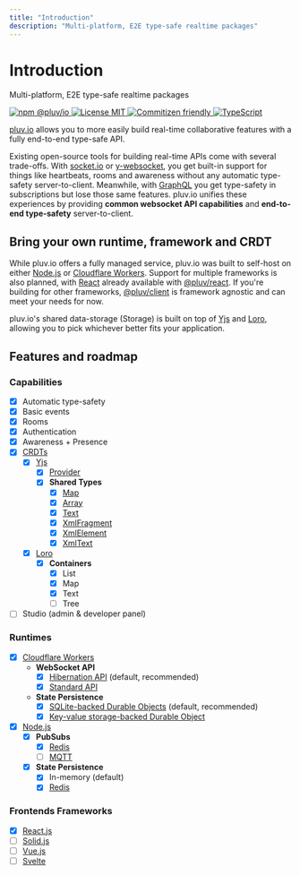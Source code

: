 ```yaml
---
title: "Introduction"
description: "Multi-platform, E2E type-safe realtime packages"
---
```


# Introduction

Multi-platform, E2E type-safe realtime packages

<p
    align="start"
    style={{
        display: "flex",
        flexWrap: "wrap",
        gap: "0.25rem",
        marginBottom: "2rem"
    }}
>
    <a href="https://www.npmjs.com/package/@pluv/io" rel="noreferrer noopener" target="_blank" title="npm">
        <img src="https://img.shields.io/npm/v/@pluv/io" alt="npm @pluv/io" loading="lazy"></img>
    </a>
    <a href="https://github.com/pluv-io/pluv/blob/master/LICENSE" rel="noreferrer noopener" target="_blank" title="license">
        <img src="https://img.shields.io/github/license/pluv-io/pluv" alt="License MIT" loading="lazy"></img>
    </a>
    <a href="https://commitizen.github.io/cz-cli/" rel="noreferrer noopener" target="_blank" title="commitizen">
        <img src="https://img.shields.io/badge/commitizen-friendly-blue.svg" alt="Commitizen friendly" loading="lazy"></img>
    </a>
    <a href="https://www.typescriptlang.org/" rel="noreferrer noopener" target="_blank" title="typescript">
        <img src="https://badgen.net/badge/-/TypeScript?icon=typescript&label&labelColor=blue&color=555555" alt="TypeScript" loading="lazy"></img>
    </a>
</p>

[pluv.io](https://www.npmjs.com/package/@pluv/io) allows you to more easily build real-time collaborative features with a fully end-to-end type-safe API.

Existing open-source tools for building real-time APIs come with several trade-offs. With [socket.io](https://socket.io) or [y-websocket](https://github.com/yjs/y-websocket), you get built-in support for things like heartbeats, rooms and awareness without any automatic type-safety server-to-client. Meanwhile, with [GraphQL](https://graphql.org/) you get type-safety in subscriptions but lose those same features. pluv.io unifies these experiences by providing **common websocket API capabilities** and **end-to-end type-safety** server-to-client.

## Bring your own runtime, framework and CRDT

While pluv.io offers a fully managed service, pluv.io was built to self-host on either [Node.js](https://nodejs.org/) or [Cloudflare Workers](https://workers.cloudflare.com/). Support for multiple frameworks is also planned, with [React](https://react.dev/) already available with [@pluv/react](https://www.npmjs.com/package/@pluv/react). If you're building for other frameworks, [@pluv/client](https://www.npmjs.com/package/@pluv/client) is framework agnostic and can meet your needs for now.

pluv.io's shared data-storage (Storage) is built on top of [Yjs](https://docs.yjs.dev/) and [Loro](https://loro.dev/), allowing you to pick whichever better fits your application.

## Features and roadmap

### Capabilities

- [x] Automatic type-safety
- [x] Basic events
- [x] Rooms
- [x] Authentication
- [x] Awareness + Presence
- [x] [CRDTs](https://en.wikipedia.org/wiki/Conflict-free_replicated_data_type)
    - [x] [Yjs](https://docs.yjs.dev/)
        - [x] [Provider](https://github.com/yjs/yjs?tab=readme-ov-file#providers)
        - [x] **Shared Types**
            - [x] [Map](https://docs.yjs.dev/api/shared-types/y.map)
            - [x] [Array](https://docs.yjs.dev/api/shared-types/y.array)
            - [x] [Text](https://docs.yjs.dev/api/shared-types/y.text)
            - [x] [XmlFragment](https://docs.yjs.dev/api/shared-types/y.xmlfragment)
            - [x] [XmlElement](https://docs.yjs.dev/api/shared-types/y.xmlelement)
            - [x] [XmlText](https://docs.yjs.dev/api/shared-types/y.xmltext)
    - [x] [Loro](https://loro.dev/)
        - [x] **Containers**
            - [x] List
            - [x] Map
            - [x] Text
            - [ ] Tree
- [ ] Studio (admin & developer panel)

### Runtimes

- [x] [Cloudflare Workers](https://workers.cloudflare.com/)
    - **WebSocket API**
        - [x] [Hibernation API](https://developers.cloudflare.com/durable-objects/best-practices/websockets/#websocket-hibernation-api) (default, recommended)
        - [x] [Standard API](https://developers.cloudflare.com/durable-objects/best-practices/websockets/#websocket-standard-api)
    - **State Persistence**
        - [x] [SQLite-backed Durable Objects](https://developers.cloudflare.com/durable-objects/best-practices/access-durable-objects-storage/#create-sqlite-backed-durable-object-class) (default, recommended)
        - [x] [Key-value storage-backed Durable Object](https://developers.cloudflare.com/durable-objects/reference/durable-objects-migrations/#create-durable-object-class-with-key-value-storage)
- [x] [Node.js](https://nodejs.org/)
    - [x] **PubSubs**
        - [x] [Redis](https://redis.io/)
        - [ ] [MQTT](https://mqtt.org/)
    - [x] **State Persistence**
        - [x] In-memory (default)
        - [x] [Redis](https://redis.io/)

### Frontends Frameworks

- [x] [React.js](https://react.dev/)
- [ ] [Solid.js](https://www.solidjs.com/)
- [ ] [Vue.js](https://vuejs.org/)
- [ ] [Svelte](https://svelte.dev/)
